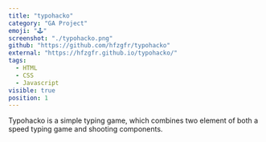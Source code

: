 ```yaml
---
title: "typohacko"
category: "GA Project"
emoji: "🕹️"
screenshot: "./typohacko.png"
github: "https://github.com/hfzgfr/typohacko"
external: "https://hfzgfr.github.io/typohacko/"
tags:
  - HTML
  - CSS
  - Javascript
visible: true
position: 1
---
```


Typohacko is a simple typing game, which combines two element of both a speed typing game and shooting components.
